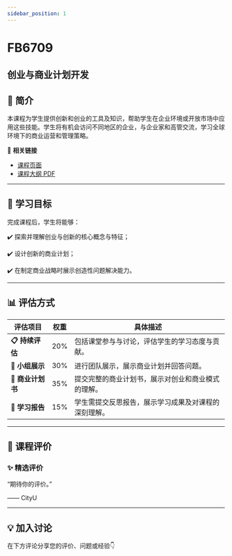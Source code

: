 ```yaml
---
sidebar_position: 1
---
```


# FB6709
## 创业与商业计划开发

## **📘 简介**
本课程为学生提供创新和创业的工具及知识，帮助学生在企业环境或开放市场中应用这些技能。学生将有机会访问不同地区的企业，与企业家和高管交流，学习全球环境下的商业运营和管理策略。

🔗 **相关链接**
- [课程页面](https://www.cityu.edu.hk/catalogue/pg/202425/course/FB6709.htm)
- [课程大纲 PDF](https://www.cityu.edu.hk/catalogue/pg/202425/course/FB6709.pdf)

---

## **🎯 学习目标**

完成课程后，学生将能够：


✔️ 探索并理解创业与创新的核心概念与特征；

✔️ 设计创新的商业计划；

✔️ 在制定商业战略时展示创造性问题解决能力。

---

## **📊 评估方式**

| **评估项目**            | **权重** | **具体描述**                                                                                     |
|-------------------------|---------|-----------------------------------------------------------------------------------------------|
| **📋 持续评估**          | 20%     | 包括课堂参与与讨论，评估学生的学习态度与贡献。                                                  |
| **🎤 小组展示**          | 30%     | 进行团队展示，展示商业计划并回答问题。                                                          |
| **📄 商业计划书**         | 35%     | 提交完整的商业计划书，展示对创业和商业模式的理解。                                              |
| **📝 学习报告**          | 15%     | 学生需提交反思报告，展示学习成果及对课程的深刻理解。                                            |

---

## **💬 课程评价**

### ✨ **精选评价**
<div className={commentStyles.commentBox}>
    <p className={commentStyles.commentText}>
        “期待你的评价。”
    </p>
    <p className={commentStyles.commentAuthor}>—— CityU</p>
</div>

---

## **💡 加入讨论**

在下方评论分享您的评价、问题或经验👇
<Utterances />